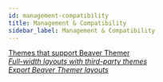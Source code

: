 ```yaml
---
id: management-compatibility
title: Management & Compatibility
sidebar_label: Management & Compatibility
---
```


<a className="jump-to" href="/next/beaver-themer/management-compatibility/next/beaver-themer-supported-themes" aria-label="Themes that support Beaver Themer">
  <div className="jump-to--main">
    Themes that support Beaver Themer
  </div>
  <div className="jump-to--icon">
    <i className="fas fa-chevron-right" />
  </div>
</a>

<a className="jump-to" href="/next/beaver-themer/management-compatibility/full-width-layouts-on-third-party-themes-themer" aria-label="Full-width layouts with third-party themes">
  <div className="jump-to--main">
    Full-width layouts with third-party themes
  </div>
  <div className="jump-to--icon">
    <i className="fas fa-chevron-right" />
  </div>
</a>

<a className="jump-to" href="/next/beaver-themer/management-compatibility/export-beaver-themer-layouts" aria-label="Export Beaver Themer layouts">
  <div className="jump-to--main">
    Export Beaver Themer layouts
  </div>
  <div className="jump-to--icon">
    <i className="fas fa-chevron-right" />
  </div>
</a>
